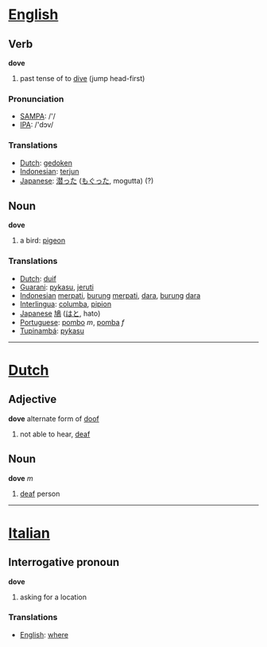=[[English]]=
== Verb ==

'''dove'''

# past tense of to [[dive]] (jump head-first)

=== Pronunciation ===
*[[w:SAMPA|SAMPA]]: /'/
*[[w:IPA|IPA]]: /'dɔv/

=== Translations ===
*[[Dutch]]: [[gedoken]]
*[[Indonesian]]: [[terjun]]
*[[Japanese]]: [[潜った]] ([[もぐった]], mogutta) (?)

== Noun ==

'''dove'''

# a bird: [[pigeon]]

=== Translations ===
*[[Dutch]]: [[duif]]
*[[Guarani]]: [[pykasu]], [[jeruti]]
*[[Indonesian]] [[merpati]], [[burung]] [[merpati]], [[dara]], [[burung]] [[dara]]
*[[Interlingua]]: [[columba]], [[pipion]]
*[[Japanese]] [[鳩]] ([[はと]], hato)
*[[Portuguese]]: [[pombo]] ''m'', [[pomba]] ''f''
*[[Tupinambá]]: [[pykasu]]

----

=[[Dutch]]=

== Adjective ==

'''dove''' alternate form of [[doof]]
# not able to hear, [[deaf]]

== Noun ==

'''dove''' ''m''
# [[deaf]] person


----

=[[Italian]]=

== Interrogative pronoun ==

'''dove'''

# asking for a location

=== Translations ===
*[[English]]: [[where]]